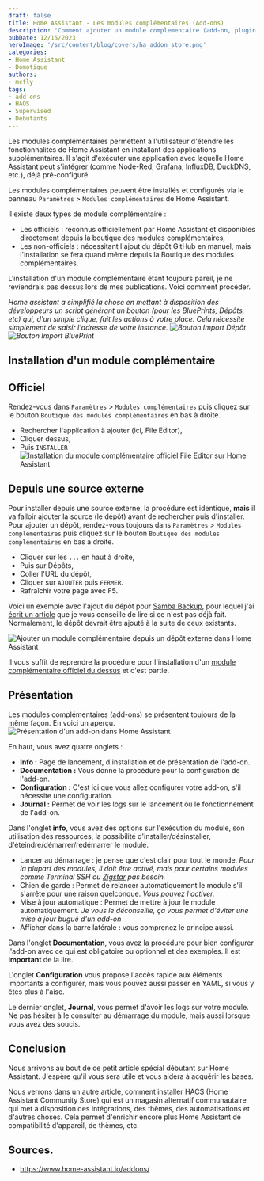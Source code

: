 ```yaml
---
draft: false
title: Home Assistant - Les modules complémentaires (Add-ons)
description: "Comment ajouter un module complementaire (add-on, plugin ou extension) sur Home Assistant depuuis le magasin officiel mais aussi depuis un dépot externe."
pubDate: 12/15/2023
heroImage: '/src/content/blog/covers/ha_addon_store.png'
categories:
- Home Assistant
- Domotique
authors: 
- mcfly
tags:
- add-ons
- HAOS
- Supervised
- Débutants
---
```

Les modules complémentaires permettent à l'utilisateur d'étendre les fonctionnalités de Home Assistant en installant des applications supplémentaires. 
Il s'agit d'exécuter une application avec laquelle Home Assistant peut s'intégrer (comme Node-Red, Grafana, InfluxDB, DuckDNS, etc.), déjà pré-configuré.

Les modules complémentaires peuvent être installés et configurés via le panneau `Paramètres` > `Modules complémentaires` de Home Assistant. 

Il existe deux types de module complémentaire :
* Les officiels : reconnus officiellement par Home Assistant et disponibles directement depuis la boutique des modules complémentaires,
* Les non-officiels : nécessitant l'ajout du dépôt GitHub en manuel, mais l'installation se fera quand même depuis la Boutique des modules complémentaires.

L'installation d'un module complémentaire étant toujours pareil, je ne reviendrais pas dessus lors de mes publications. Voici comment procéder.

*Home assistant a simplifié la chose en mettant à disposition des développeurs un script générant un bouton (pour les BluePrints, Dépôts, etc) qui, d'un simple clique, fait les actions à votre place. Cela nécessite simplement de saisir l'adresse de votre instance. ![Bouton Import Dépôt](./img/repository_import.svg)![Bouton Import BluePrint](./img/blueprint_import.svg)*

## Installation d'un module complémentaire
## Officiel
Rendez-vous dans `Paramètres` > `Modules complémentaires` puis cliquez sur le bouton `Boutique des modules complémentaires` en bas à droite.
* Rechercher l'application  à ajouter (ici, File Editor),
* Cliquer dessus,
* Puis `INSTALLER`
![Installation du module complémentaire officiel File Editor sur Home Assistant](./img/ha_file_editor_installation.gif)

## Depuis une source externe
Pour installer depuis une source externe, la procédure est identique, **mais** il va falloir ajouter la source (le dépôt) avant de rechercher puis d'installer.
Pour ajouter un dépôt, rendez-vous toujours dans `Paramètres` > `Modules complémentaires` puis cliquez sur le bouton `Boutique des modules complémentaires` en bas a droite.
* Cliquer sur les `...` en haut à droite,
* Puis sur Dépôts,
* Coller l'URL du dépôt,
* Cliquer sur `AJOUTER` puis `FERMER`.
* Rafraîchir votre page avec F5.

Voici un exemple avec l'ajout du dépôt pour [Samba Backup](https://github.com/thomasmauerer/hassio-addons), pour lequel j'ai [écrit un article](/blog/ha_backups) que je vous conseille de lire si ce n'est pas déjà fait.
Normalement, le dépôt devrait être ajouté à la suite de ceux existants.

![Ajouter un module complémentaire depuis un dépôt externe dans Home Assistant](./img/ha_addons_depot_externe.gif)

Il vous suffit de reprendre la procédure pour l'installation d'un [module complémentaire officiel du dessus](#Officiel) et c'est partie.

## Présentation
Les modules complémentaires (add-ons) se présentent toujours de la même façon. En voici un aperçu.
![Présentation d'un add-on dans Home Assistant](./img/presentation_add-on.png)

En haut, vous avez quatre onglets :
* **Info :** Page de lancement, d'installation et de présentation de l'add-on.
* **Documentation :** Vous donne la procédure pour la configuration de l'add-on.
* **Configuration :** C'est ici que vous allez configurer votre add-on, s'il nécessite une configuration.
* **Journal :** Permet de voir les logs sur le lancement ou le fonctionnement de l'add-on.

Dans l'onglet **info**, vous avez des options sur l'exécution du module, son utilisation des ressources, la possibilité d'installer/désinstaller, d'éteindre/démarrer/redémarrer le module.
* Lancer au démarrage : je pense que c'est clair pour tout le monde. *Pour la plupart des modules, il doit être activé, mais pour certains modules comme Terminal SSH ou [Zigstar](/blog/ha_flasher_sonoff_zigbee) pas besoin.*
* Chien de garde : Permet de relancer automatiquement le module s'il s'arrête pour une raison quelconque. *Vous pouvez l'activer.*
* Mise à jour automatique : Permet de mettre à jour le module automatiquement. *Je vous le déconseille, ça vous permet d'éviter une mise à jour bugué d'un add-on*
* Afficher dans la barre latérale : vous comprenez le principe aussi.

Dans l'onglet **Documentation**, vous avez la procédure pour bien configurer l'add-on avec ce qui est obligatoire ou optionnel et des exemples. Il est **important** de la lire.

L'onglet **Configuration** vous propose l'accès rapide aux éléments importants à configurer, mais vous pouvez aussi passer en YAML, si vous y êtes plus à l'aise.

Le dernier onglet, **Journal**, vous permet d'avoir les logs sur votre module. Ne pas hésiter à le consulter au démarrage du module, mais aussi lorsque vous avez des soucis.

## Conclusion
Nous arrivons au bout de ce petit article spécial débutant sur Home Assistant. J'espère qu'il vous sera utile et vous aidera à acquérir les bases.

Nous verrons dans un autre article, comment installer HACS (Home Assistant Community Store) qui est un magasin alternatif communautaire qui met à disposition des intégrations, des thèmes, des automatisations et d'autres choses.
Cela permet d'enrichir encore plus Home Assistant de compatibilité d'appareil, de thèmes, etc.

## Sources.
* https://www.home-assistant.io/addons/